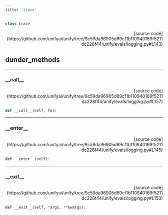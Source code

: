 ```yaml
---
title: 'trace'
---
```


```python
class trace
```

<p align="right">[source code](https://github.com/unifyai/unify/tree/9c59da96905d69cf1b110940169f5211dc228f44/unify/evals/logging.py#L143)</p>



## dunder_methods

---

### \_\_call\_\_

<p align="right">[source code](https://github.com/unifyai/unify/tree/9c59da96905d69cf1b110940169f5211dc228f44/unify/evals/logging.py#L157)</p>

```python
def __call__(self, fn):
```



---

### \_\_enter\_\_

<p align="right">[source code](https://github.com/unifyai/unify/tree/9c59da96905d69cf1b110940169f5211dc228f44/unify/evals/logging.py#L145)</p>

```python
def __enter__(self):
```



---

### \_\_exit\_\_

<p align="right">[source code](https://github.com/unifyai/unify/tree/9c59da96905d69cf1b110940169f5211dc228f44/unify/evals/logging.py#L153)</p>

```python
def __exit__(self, *args, **kwargs):
```

